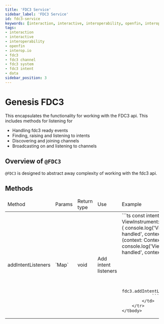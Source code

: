 ---
title: 'FDC3 Service'
sidebar_label: 'FDC3 Service'
id: fdc3-service
keywords: [interaction, interactive, interoperability, openfin, interop.io, fdc3, fdc3 channel, fdc3 context, data]
tags:
- interaction
- interactive
- interoperability
- openfin
- interop.io
- fdc3
- fdc3 channel
- fdc3 system
- fdc3 intent
- data
sidebar_position: 3
---


# Genesis FDC3

This encapsulates the functionality for working with the FDC3 api. This includes methods for listening for
- Handling fdc3 ready events
- Finding, raising and listening to intents
- Discovering and joining channels
- Broadcasting on and listening to channels

## Overview of `@FDC3`

`@FDC3` is designed to abstract away complexity of working with the fdc3 api.

## Methods

<table>
    <thead>
        <tr>
            <td>Method</td>
            <td>Params</td>
            <td>Return type</td>
            <td>Use</td>
            <td>Example</td>
        </tr>
    </thead>
    <tbody>
        <tr>
            <td>addIntentListeners</td>
            <td>`Map<FDC3Intents, FDC3ContextHandler>`</td>
            <td>void</td>
            <td>Add intent listeners</td>
            <td>
                ```ts
                    const intentMap = {
                        ViewInstrument: (context: Context) => {
                            console.log('View Instrument intent handled', context);
                        },
                        GetQuote: (context: Context) => {
                            console.log('View Instrument intent handled', context);
                            return {
                                id: {

                                }
                            }
                        },
                    }

                    fdc3.addIntentListeners(intentMap);
                ```
            </td>
        </tr>
    </tbody>
</table>

